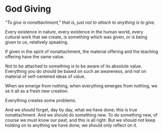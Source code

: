 # God Giving

_"To give is nonattachment," that is, just not to attach to anything is to give._

Every existence in nature, every existence in the human world, every cultural work that we create, is something which was given, or is being given to us, relatively speaking.

If given in the spirit of nonattachment, the material offering and the teaching offering have the same value.

Not to be attached to something is to be aware of its absolute value. Everything you do should be based on such an awareness, and not on material of self-centered ideas of value.

When we emerge from nothing, when everything emerges from nothing, we se it all as a fresh new creation.

Everything creates some problems.

And we should forget, day by day, what we have done; this is true nonattachment. And we should do something new. To do something new, of course we must know our past, and this is all right. But we should not keep holding on to anything we have done; we should only reflect on it.
